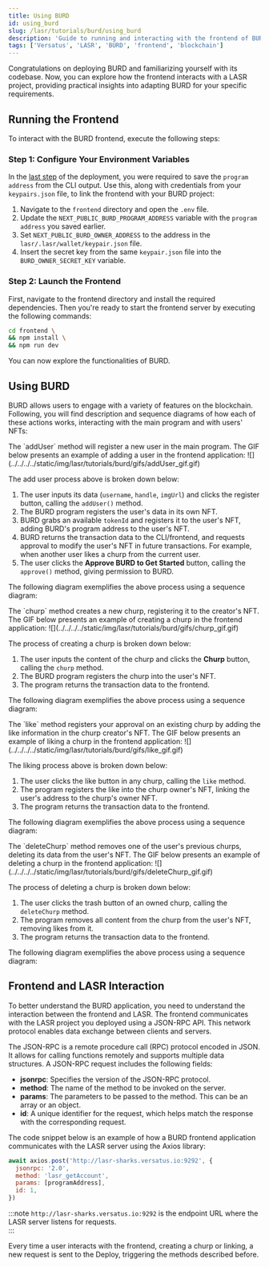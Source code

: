 ```yaml
---
title: Using BURD
id: using_burd
slug: /lasr/tutorials/burd/using_burd
description: 'Guide to running and interacting with the frontend of BURD, including practical insights into adapting the platform for specific requirements.'
tags: ['Versatus', 'LASR', 'BURD', 'frontend', 'blockchain']
---
```



Congratulations on deploying BURD and familiarizing yourself with its codebase. Now, you can explore how the frontend interacts with a LASR project, providing practical insights into adapting BURD for your specific requirements.

## Running the Frontend

To interact with the BURD frontend, execute the following steps:

### Step 1: Configure Your Environment Variables

In the [last step](/lasr/tutorials/burd/deploy#step-4-deploy-burd) of the deployment, you were required to save the `program address` from the CLI output. Use this, along with credentials from your `keypairs.json` file, to link the frontend with your BURD project:

1. Navigate to the `frontend` directory and open the `.env` file.
3. Update the `NEXT_PUBLIC_BURD_PROGRAM_ADDRESS` variable with the `program address` you saved earlier.
4. Set `NEXT_PUBLIC_BURD_OWNER_ADDRESS` to the address in the `lasr/.lasr/wallet/keypair.json` file.
5. Insert the secret key from the same `keypair.json` file into the `BURD_OWNER_SECRET_KEY` variable.

### Step 2: Launch the Frontend

First, navigate to the frontend directory and install the required dependencies. Then you're ready to start the frontend server by executing the following commands:

```sh copy
cd frontend \
&& npm install \
&& npm run dev
```

You can now explore the functionalities of BURD.

## Using BURD

BURD allows users to engage with a variety of features on the blockchain. Following, you will find description and sequence diagrams of how each of these actions works, interacting with the main program and with users' NFTs:

<Tabs>

  <TabItem label="Add User" value="Add User">
  The `addUser` method will register a new user in the main program. The GIF below presents an example of adding a user in the frontend application:

  <MediaWrapper>
  ![](../../../../static/img/lasr/tutorials/burd/gifs/addUser_gif.gif)
  </MediaWrapper>

  The add user process above is broken down below:

  1. The user inputs its data (`username`, `handle`, `imgUrl`) and clicks the register button, calling the `addUser()` method.
  2. The BURD program registers the user's data in its own NFT.
  3. BURD grabs an available `tokenId` and registers it to the user's NFT, adding BURD's program address to the user's NFT.
  4. BURD returns the transaction data to the CLI/frontend, and requests approval to modify the user's NFT in future transactions. For example, when another user likes a churp from the current user.
  5. The user clicks the **Approve BURD to Get Started** button, calling the `approve()` method, giving permission to BURD.

  The following diagram exemplifies the above process using a sequence diagram:
  
  <ImageComponent className="addUser"/>

  </TabItem>

  <TabItem label="Churp" value="Churp">
  The `churp` method creates a new churp, registering it to the creator's NFT. The GIF below presents an example of creating a churp in the frontend application:

  <MediaWrapper>
  ![](../../../../static/img/lasr/tutorials/burd/gifs/churp_gif.gif)
  </MediaWrapper>

  The process of creating a churp is broken down below:

  1. The user inputs the content of the churp and clicks the **Churp** button, calling the `churp` method.
  2. The BURD program registers the churp into the user's NFT.
  3. The program returns the transaction data to the frontend.

  The following diagram exemplifies the above process using a sequence diagram:

  <ImageComponent className="churp"/>
  
  </TabItem>

  <TabItem label="Like" value="Like">
  The `like` method registers your approval on an existing churp by adding the like information in the churp creator's NFT. The GIF below presents an example of liking a churp in the frontend application:

  <MediaWrapper>
  ![](../../../../static/img/lasr/tutorials/burd/gifs/like_gif.gif)
  </MediaWrapper>

  The liking process above is broken down below:

  1. The user clicks the like button in any churp, calling the `like` method.
  2. The program registers the like into the churp owner's NFT, linking the user's address to the churp's owner NFT.
  3. The program returns the transaction data to the frontend.

  The following diagram exemplifies the above process using a sequence diagram:

  <ImageComponent className="like"/>

  </TabItem>

  <TabItem  label="Delete Churp" value="Delete Churp">
  The `deleteChurp` method removes one of the user's previous churps, deleting its data from the user's NFT. The GIF below presents an example of deleting a churp in the frontend application:

  <MediaWrapper>
  ![](../../../../static/img/lasr/tutorials/burd/gifs/deleteChurp_gif.gif)
  </MediaWrapper>

  The process of deleting a churp is broken down below:

  1. The user clicks the trash button of an owned churp, calling the `deleteChurp` method.
  2. The program removes all content from the churp from the user's NFT, removing likes from it.
  3. The program returns the transaction data to the frontend.

  The following diagram exemplifies the above process using a sequence diagram:

  <ImageComponent className="deleteChurp"/>
  
  </TabItem>

</Tabs>

## Frontend and LASR Interaction

To better understand the BURD application, you need to understand the interaction between the frontend and LASR. The frontend communicates with the LASR project you deployed using a JSON-RPC API. This network protocol enables data exchange between clients and servers. 

The JSON-RPC is a remote procedure call (RPC) protocol encoded in JSON. It allows for calling functions remotely and supports multiple data structures. A JSON-RPC request includes the following fields:

- **jsonrpc**: Specifies the version of the JSON-RPC protocol. 
- **method**: The name of the method to be invoked on the server.
- **params**: The parameters to be passed to the method. This can be an array or an object.
- **id**: A unique identifier for the request, which helps match the response with the corresponding request.

The code snippet below is an example of how a BURD frontend application communicates with the LASR server using the Axios library:

```js copy showLineNumbers
await axios.post('http://lasr-sharks.versatus.io:9292', {
  jsonrpc: '2.0',
  method: 'lasr_getAccount',
  params: [programAddress],
  id: 1,
})
```

:::note
`http://lasr-sharks.versatus.io:9292` is the endpoint URL where the LASR server listens for requests.  
:::

Every time a user interacts with the frontend, creating a churp or linking, a new request is sent to the Deploy, triggering the methods described before.
